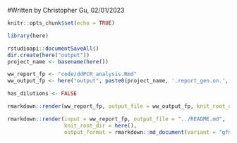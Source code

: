 #Written by Christopher Gu, 02/01/2023


```r

knitr::opts_chunk$set(echo = TRUE)

library(here)

```


```r

rstudioapi::documentSaveAll()
dir.create(here("output"))
project_name <- basename(here())

ww_report_fp <- "code/ddPCR_analysis.Rmd"
ww_output_fp <- here("output", paste0(project_name, '.report_gen.on.', Sys.Date(), '.pdf'))

has_dilutions <- FALSE

rmarkdown::render(ww_report_fp, output_file = ww_output_fp, knit_root_dir = here())

rmarkdown::render(input = ww_report_fp, output_file = "../README.md",
                  knit_root_dir = here(),
                  output_format = rmarkdown::md_document(variant = "gfm", toc = TRUE))

```